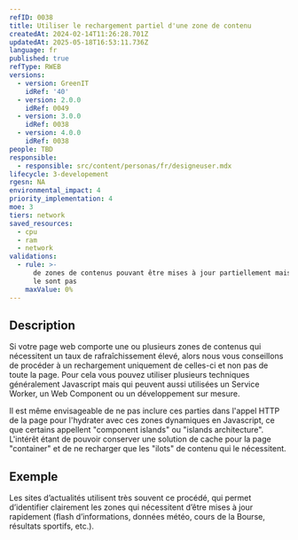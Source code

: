```yaml
---
refID: 0038
title: Utiliser le rechargement partiel d'une zone de contenu
createdAt: 2024-02-14T11:26:28.701Z
updatedAt: 2025-05-18T16:53:11.736Z
language: fr
published: true
refType: RWEB
versions:
  - version: GreenIT
    idRef: '40'
  - version: 2.0.0
    idRef: 0049
  - version: 3.0.0
    idRef: 0038
  - version: 4.0.0
    idRef: 0038
people: TBD
responsible:
  - responsible: src/content/personas/fr/designeuser.mdx
lifecycle: 3-developement
rgesn: NA
environmental_impact: 4
priority_implementation: 4
moe: 3
tiers: network
saved_resources:
  - cpu
  - ram
  - network
validations:
  - rule: >-
      de zones de contenus pouvant être mises à jour partiellement mais qui ne
      le sont pas
    maxValue: 0%
---
```


## Description

Si votre page web comporte une ou plusieurs zones de contenus qui nécessitent un taux de rafraîchissement élevé, alors nous vous conseillons de procéder à un rechargement uniquement de celles-ci et non pas de toute la page.
Pour cela vous pouvez utiliser plusieurs techniques généralement Javascript mais qui peuvent aussi utilisées un Service Worker, un Web Component ou un développement sur mesure.

Il est même envisageable de ne pas inclure ces parties dans l'appel HTTP de la page pour l'hydrater avec ces zones dynamiques en Javascript, ce que certains appellent "component islands" ou "islands architecture". L'intérêt étant de pouvoir conserver une solution de cache pour la page "container" et de ne recharger que les "ilots" de contenu qui le nécessitent.

## Exemple

Les sites d’actualités utilisent très souvent ce procédé, qui permet d’identifier clairement les zones qui nécessitent
d’être mises à jour rapidement (flash d’informations, données météo, cours de la Bourse, résultats sportifs, etc.).
